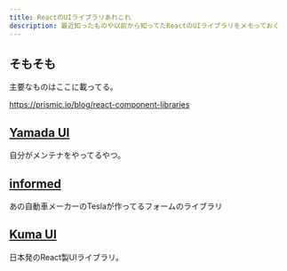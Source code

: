 ```yaml
---
title: ReactのUIライブラリあれこれ
description: 最近知ったものや以前から知ってたReactのUIライブラリをメモっておく
---
```


## そもそも

主要なものはここに載ってる。

https://prismic.io/blog/react-component-libraries

## [Yamada UI](https://yamada-ui.com/)

自分がメンテナをやってるやつ。

## [informed](https://github.com/teslamotors/informed)

あの自動車メーカーのTeslaが作ってるフォームのライブラリ

## [Kuma UI](https://www.kuma-ui.com/)

日本発のReact製UIライブラリ。
